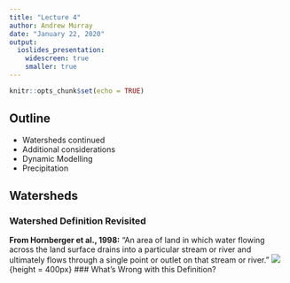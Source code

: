 ```yaml
---
title: "Lecture 4"
author: Andrew Murray
date: "January 22, 2020"
output:
  ioslides_presentation:
    widescreen: true
    smaller: true
---
```


```r
knitr::opts_chunk$set(echo = TRUE)
```

## Outline

- Watersheds continued
- Additional considerations
- Dynamic Modelling
- Precipitation

## Watersheds

### Watershed Definition Revisited

**From Hornberger et al., 1998:** “An area of land in which water flowing across the land surface drains into a particular stream or river and ultimately flows through a single point or outlet on that stream or river.”
![](/img/watershed/lecture4/watershed.png){height = 400px}
### What's Wrong with this Definition?

